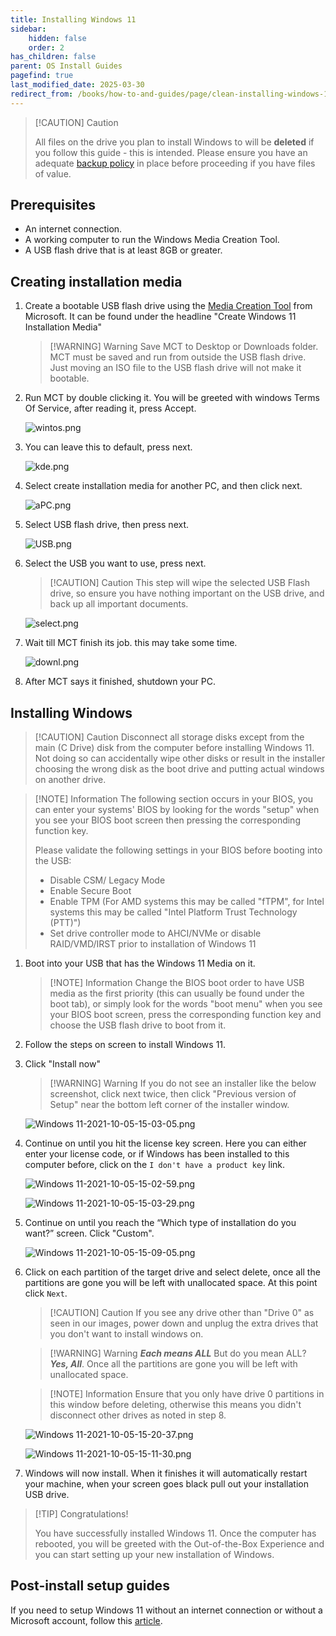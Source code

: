 ```yaml
---
title: Installing Windows 11
sidebar:
    hidden: false
    order: 2
has_children: false
parent: OS Install Guides
pagefind: true
last_modified_date: 2025-03-30
redirect_from: /books/how-to-and-guides/page/clean-installing-windows-11
---
```


> [!CAUTION] Caution
> 
> All files on the drive you plan to install Windows to will be **deleted** if you follow this guide - this is intended. Please ensure you have an adequate [backup policy](/backups) in place before proceeding if you have files of value.

## Prerequisites

* An internet connection.
* A working computer to run the Windows Media Creation Tool.
* A USB flash drive that is at least 8GB or greater.

## Creating installation media

1. Create a bootable USB flash drive using the [Media Creation Tool](https://www.microsoft.com/en-us/software-download/windows10) from Microsoft. It can be found under the headline "Create Windows 11 Installation Media"

    > [!WARNING] Warning
    > Save MCT to Desktop or Downloads folder. MCT must be saved and run from outside the USB flash drive. Just moving an ISO file to the USB flash drive will not make it bootable.

2. Run MCT by double clicking it. You will be greeted with windows Terms Of Service, after reading it, press Accept.

     ![wintos.png](../../../assets/install-11/wintos.webp)

3. You can leave this to default, press next.

     ![kde.png](../../../assets/install-11/kde.webp)

4. Select create installation media for another PC, and then click next.

     ![aPC.png](../../../assets/install-11/aPC.webp)

5. Select USB flash drive, then press next.

     ![USB.png](../../../assets/install-11/USB.webp)

6. Select the USB you want to use, press next. 

    > [!CAUTION] Caution
    >  This step will wipe the selected USB Flash drive, so ensure you have nothing important on the USB drive, and back up all important documents.

     ![select.png](../../../assets/install-11/select.webp)

7. Wait till MCT finish its job. this may take some time.

     ![downl.png](../../../assets/install-11/downl.webp)

8. After MCT says it finished, shutdown your PC.

## Installing Windows

> [!CAUTION] Caution
> Disconnect all storage disks except from the main (C Drive) disk from the computer before installing Windows 11. Not doing so can accidentally wipe other disks or result in the installer choosing the wrong disk as the boot drive and putting actual windows on another drive.

> [!NOTE] Information
> The following section occurs in your BIOS, you can enter your systems' BIOS by looking for the words "setup" when you see your BIOS boot screen then pressing the corresponding function key.
> 
> Please validate the following settings in your BIOS before booting into the USB:
> - Disable CSM/ Legacy Mode
> - Enable Secure Boot
> - Enable TPM (For AMD systems this may be called "fTPM", for Intel systems this may be called "Intel Platform Trust Technology (PTT)")
> - Set drive controller mode to AHCI/NVMe or disable RAID/VMD/IRST prior to installation of Windows 11

1. Boot into your USB that has the Windows 11 Media on it. 

    > [!NOTE] Information
    > Change the BIOS boot order to have USB media as the first priority (this can usually be found under the boot tab), or simply look for the words "boot menu" when you see your BIOS boot screen, press the corresponding function key and choose the USB flash drive to boot from it.

2. Follow the steps on screen to install Windows 11. 
 
3. Click "Install now"

     > [!WARNING] Warning
     > If you do not see an installer like the below screenshot, click next twice, then click "Previous version of Setup" near the bottom left corner of the installer window.

     ![Windows 11-2021-10-05-15-03-05.png](../../../assets/install-11/windows-11-2021-10-05-15-03-05.webp)

4. Continue on until you hit the license key screen. Here you can either enter your license code, or if Windows has been installed to this computer before, click on the `I don't have a product key` link.

    ![Windows 11-2021-10-05-15-02-59.png](../../../assets/install-11/windows-11-2021-10-05-15-02-59.webp)

    ![Windows 11-2021-10-05-15-03-29.png](../../../assets/install-11/windows-11-2021-10-05-15-03-29.webp)

5.  Continue on until you reach the “Which type of installation do you want?” screen. Click "Custom". 

     ![Windows 11-2021-10-05-15-09-05.png](../../../assets/install-11/windows-11-2021-10-05-15-09-05.webp)

6. Click on each partition of the target drive and select delete, once all the partitions are gone you will be left with unallocated space. At this point click `Next`.

    > [!CAUTION] Caution
    > If you see any drive other than "Drive 0" as seen in our images, power down and unplug the extra drives that you don't want to install windows on.

    > [!WARNING] Warning
    > ***Each means ALL*** But do you mean ALL? ***Yes, All***. Once all the partitions are gone you will be left with unallocated space.

    > [!NOTE] Information
    > Ensure that you only have drive 0 partitions in this window before deleting, otherwise this means you didn't disconnect other drives as noted in step 8.

    ![Windows 11-2021-10-05-15-20-37.png](../../../assets/install-11/windows-11-2021-10-05-15-20-37.webp)

    ![Windows 11-2021-10-05-15-11-30.png](../../../assets/install-11/windows-11-2021-10-05-15-11-30.webp)

    <DiskErrors />

7. Windows will now install. When it finishes it will automatically restart your machine, when your screen goes black pull out your installation USB drive.

> [!TIP] Congratulations!
>
> You have successfully installed Windows 11. Once the computer has rebooted, you will be greeted with the Out-of-the-Box Experience and you can start setting up your new installation of Windows. 

## Post-install setup guides
If you need to setup Windows 11 without an internet connection or without a Microsoft account, follow this [article](/guides/bypass-11).
